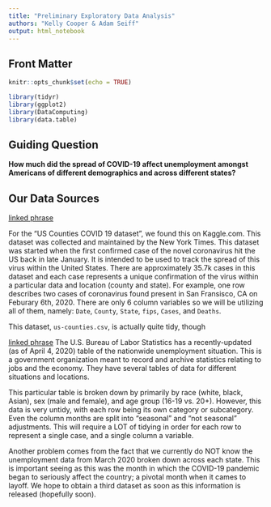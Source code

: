 ```yaml
---
title: "Preliminary Exploratory Data Analysis"
authors: "Kelly Cooper & Adam Seiff"
output: html_notebook
---
```


## Front Matter
```r
knitr::opts_chunk$set(echo = TRUE)
```

```r
library(tidyr)
library(ggplot2)
library(DataComputing)
library(data.table)
```
## Guiding Question

**How much did the spread of COVID-19 affect unemployment amongst Americans of different demographics and across different states?**

## Our Data Sources

[linked phrase](https://www.kaggle.com/fireballbyedimyrnmom/us-counties-covid-19-dataset)

For the "US Counties COVID 19 dataset", we found this on Kaggle.com. This dataset was collected and maintained by the New York Times.  This dataset was started when the first confirmed case of the novel coronavirus hit the US back in late January. It is intended to be used to track the spread of this virus within the United States. There are approximately 35.7k cases in this dataset and each case represents a unique confirmation of the virus within a particular data and location (county and state). For example, one row describes two cases of coronavirus found present in San Fransisco, CA on Feburary 6th, 2020. There are only 6 column variables so we will be utilizing all of them, namely: `Date`, `County`, `State`, `fips`, `Cases`, and `Deaths`. 

This dataset, `us-counties.csv`, is actually quite tidy, though

[linked phrase](https://www.bls.gov/news.release/empsit.t01.htm)
The U.S. Bureau of Labor Statistics has a recently-updated (as of April 4, 2020) table of the nationwide unemployment situation. This is a government organization meant to record and archive statistics relating to jobs and the economy. They have several tables of data for different situations and locations.

This particular table is broken down by primarily by race (white, black, Asian), sex (male and female), and age group (16-19 vs. 20+). However, this data is very untidy, with each row being its own category or subcategory. Even the column months are split into "seasonal" and "not seasonal" adjustments. This will require a LOT of tidying in order for each row to represent a single case, and a single column a variable.

Another problem comes from the fact that we currently do NOT know the unemployment data from March 2020 broken down across each state. This is important seeing as this was the month in which the COVID-19 pandemic began to seriously affect the country; a pivotal month when it cames to layoff. We hope to obtain a third dataset as soon as this information is released (hopefully soon). 